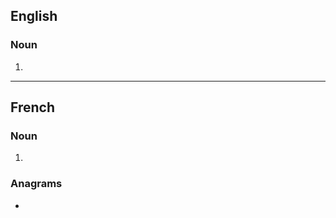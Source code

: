 ==English==

===Noun===
{{head|en|noun plural form}}

# {{plural of|osier|lang=en}}

----

==French==

===Noun===
{{head|fr|noun plural form|g=m}}

# {{plural of|osier|lang=fr}}

===Anagrams===
* {{l|fr|serois}}
